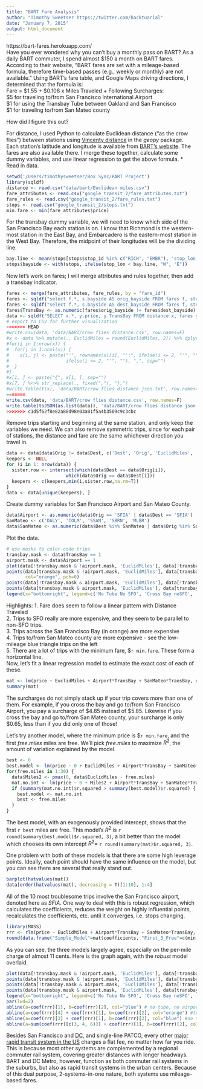 ```yaml
---
title: "BART Fare Analysis"
author: "Timothy Sweetser https://twitter.com/hacktuarial"
date: "January 7, 2015"
output: html_document
---
```

https://bart-fares.herokuapp.com/  
Have you ever wondered why you can’t buy a monthly pass on BART? As a daily BART commuter, I spend almost $150 a month on BART fares. According to their website, “BART fares are set with a mileage-based formula, therefore time-based passes (e.g., weekly or monthly) are not available.” Using BART’s fare table, and Google Maps driving directions, I determined that the formula is:  
Fare = \$1.55 + \$0.108 x Miles Traveled + Following Surcharges:  
\$5 for traveling to/from San Francisco International Airport  
\$1 for using the Transbay Tube between Oakland and San Francisco  
\$1 for traveling to/from San Mateo county

How did I figure this out?

For distance, I used Python to calculate Euclidean distance ("as the crow flies") between stations using [Vincenty distance](http://en.wikipedia.org/wiki/Vincenty%27s_formulae) in the $geopy$ package. Each station's latitude and longitude is available from [BART's website](http://www.bart.gov/schedules/developers/gtfs). The fares are also available there. I merge these together, calculate some dummy variables, and use linear regression to get the above formula.
* Read in data.  
```r
setwd('/Users/timothysweetser/Box Sync/BART Project')
library(sqldf)
distance <- read.csv("data/bart/Euclidean miles.csv")
fare_attributes <- read.csv("google_transit_2/fare_attributes.txt")
fare_rules <- read.csv("google_transit_2/fare_rules.txt")
stops <- read.csv("google_transit_2/stops.txt")
min.fare <- min(fare_attributes$price)
```

For the transbay dummy variable, we will need to know which side of the San Francisco Bay each station is on. I know that Richmond is the western-most station in the East Bay, and Embarcadero is the eastern-most station in the West Bay. Therefore, the midpoint of their longitudes will be the dividing line. 
```r
bay.line <- mean(stops[stops$stop_id %in% c("RICH", "EMBR"), 'stop_lon'])
stops$bayside <- with(stops, ifelse(stop_lon < bay.line, "W", "E"))
```

Now let's work on fares; I will merge attributes and rules together, then add a transbay indicator.
```r
fares <- merge(fare_attributes, fare_rules, by = "fare_id")
fares <- sqldf("select f.*, s.bayside AS orig_bayside FROM fares f, stops s WHERE f.origin_id = s.stop_id")
fares <- sqldf("select f.*, s.bayside AS dest_bayside FROM fares f, stops s WHERE f.destination_id = s.stop_id")
fares$TransBay <- as.numeric(fares$orig_bayside != fares$dest_bayside)
data <- sqldf("SELECT x.*, y.price, y.TransBay FROM distance x, fares y WHERE x.Orig = y.origin_id AND x.Dest = y.destination_id")
# export to CSV for further visualization
<<<<<<< HEAD
#write.csv(data, 'data/BART/crow flies distance.csv', row.names=F)
#x <- data %>% mutate(., EuclidMiles = round(EuclidMiles, 2)) %>% dplyr::select(., -Miles2) %>% t
#for(i in 1:nrow(x)) {
#  for(j in 1:ncol(x)) {
#    x[i, j] <- paste("'", rownames(x)[i], "':", ifelse(i <= 2, "'", ""), str_trim(x[i, j]),
#                     ifelse(i <= 2, "'", ""), ",", sep="")
#  }
#}
#x[1, ] <- paste("{", x[1, ], sep="")
#x[7, ] %<>% str_replace(., fixed(","), "},")
#write.table(t(x), 'data/BART/crow flies distance json.txt', row.names=F, col.names=F, quote=F)
=======
write.csv(data, 'data/BART/crow flies distance.csv', row.names=F)
write.table(toJSON(as.list(data)), 'data/BART/crow flies distance json.txt')
>>>>>>> c1d5f62f8e82a88d98e03a81f5a4b3509c9c3cbc
```

Remove trips starting and beginning at the same station, and only keep the variables we need. We can also remove symmetric trips, since for each pair of stations, the distance and fare are the same whichever direction you travel in.
```r
data <- data[data$Orig != data$Dest, c('Dest', 'Orig', 'EuclidMiles', 'price', 'TransBay')]
keepers <- NULL
for (i in 1: nrow(data)) {
  sister.row <- intersect(which(data$Dest == data$Orig[i]),
                      which(data$Orig == data$Dest[i]))
  keepers <- c(keepers,min(i,sister.row,na.rm=T))
}
data <- data[unique(keepers), ]
```

Create dummy variables for San Francisco Airport and San Mateo County.
```r
data$Airport <- as.numeric(data$Orig == 'SFIA' | data$Dest == 'SFIA')
SanMateo <- c('DALY', 'COLM', 'SSAN', 'SBRN', 'MLBR')
data$SanMateo <- as.numeric(data$Dest %in% SanMateo | data$Orig %in% SanMateo)
```

Plot the data.
```r
# use masks to color-code trips
transbay.mask <- data$TransBay == 1 
airport.mask <- data$Airport == 1
plot(data[!transbay.mask & !airport.mask, 'EuclidMiles'], data[!transbay.mask & !airport.mask, 'price'], col="blue", xlab = "Distance Between Stations (Miles)", ylab= "Fare (Dollars)", xlim=c(0, 52), ylim=c(0, 12),     main="Fare vs. Distance between Stations", pch=0)
points(data[transbay.mask & !airport.mask, 'EuclidMiles'], data[transbay.mask & !airport.mask, 'price'],
       col="orange", pch=0)
points(data[!transbay.mask & airport.mask, 'EuclidMiles'], data[!transbay.mask & airport.mask, 'price'], col="blue", pch=17)
points(data[transbay.mask & airport.mask, 'EuclidMiles'], data[transbay.mask & airport.mask, 'price'], col="orange", pch=17)
legend(x="bottomright", legend=c('No Tube No SFO', 'Cross Bay noSFO', 'SFO-Peninsula', 'SFO-East Bay'), col=rep(c("blue", "orange"), 2), pch=c(0, 0, 17, 17))
```  

Highlights:
1. Fare does seem to follow a linear pattern with Distance Traveled  
2. Trips to SFO really are more expensive, and they seem to be parallel to non-SFO trips.  
3. Trips across the San Francisco Bay (in orange) are more expensive  
4. Trips to/from San Mateo county are more expensive - see the low-mileage blue triangle trips   on the left  
5. There are a lot of trips with the minimum fare, \$`r min.fare`. These form a horizontal line.  
Now, let's fit a linear regression model to estimate the exact cost of each of these.
```r
mat <- lm(price ~ EuclidMiles + Airport*TransBay + SanMateo*TransBay, data)
summary(mat)
```
The surcharges do not simply stack up if your trip covers more than one of them. For example, if you cross the bay and go to/from San Francisco Airport, you pay a surcharge of $4.85 instead of $5.85. Likewise if you cross the bay and go to/from San Mateo county, your surcharge is only $0.65, less than if you did only one of those!  

Let's try another model, where the minimum price is \$`r min.fare`, and the first $free.miles$ miles are free. We'll pick $free.miles$ to maximize $R^2$, the amount of variation explained by the model.
```r
best <- 0
best.model <- lm(price ~ 0 + EuclidMiles + Airport*TransBay + SanMateo*TransBay, data, offset=rep(min.fare, nrow(data)))
for(free.miles in 1:30) {
  data$Miles2 <- pmax(0, data$EuclidMiles - free.miles)
  mat.no.int <- lm(price ~ 0 + Miles2 + Airport*TransBay + SanMateo*TransBay, data, offset=rep(min.fare, nrow(data)))
  if (summary(mat.no.int)$r.squared > summary(best.model)$r.squared) {
    best.model <- mat.no.int
    best <- free.miles
  }
}
```

The best model, with an exogenously provided intercept, shows that the first `r best` miles are free. This model's $R^2$ is `r round(summary(best.model)$r.squared, 3)`, a bit better than the model which chooses its own intercept $R^2 =$ `r round(summary(mat)$r.squared, 3)`.  

One problem with both of these models is that there are some high leverage points. Ideally, each point should have the same influence on the model, but you can see there are several that really stand out.
```r
barplot(hatvalues(mat))
data[order(hatvalues(mat), decreasing = T)[1:10], 1:4]
```

All of the 10 most troublesome trips involve the San Francisco airport, denoted here as $SFIA$. One way to deal with this is robust regression, which calculates the coefficients, reduces the weight on highly influential points, recalculates the coefficients, etc. until it converges, i.e. stops changing.
```r
library(MASS)
rrr <- rlm(price ~ EuclidMiles + Airport*TransBay + SanMateo*TransBay, data)
round(data.frame("Simple_Model"=mat$coefficients, "First_3_Free"=c(min.fare, best.model$coefficients), "Robust"=rrr$coefficients), 3)
```  

As you can see, the three models largely agree, especially on the per-mile charge of almost 11 cents. Here is the graph again, with the *robust* model overlaid.
```r
plot(data[!transbay.mask & !airport.mask, 'EuclidMiles'], data[!transbay.mask & !airport.mask, 'price'], col="blue", xlab = "Distance Between Stations (Miles)", ylab= "Fare (Dollars)", xlim=c(0, 52), ylim=c(0, 12),     main="Fare vs. Distance between Stations", pch=0)
points(data[transbay.mask & !airport.mask, 'EuclidMiles'], data[transbay.mask & !airport.mask, 'price'],       col="orange", pch=0)
points(data[!transbay.mask & airport.mask, 'EuclidMiles'], data[!transbay.mask & airport.mask, 'price'], col="blue", pch=17)
points(data[transbay.mask & airport.mask, 'EuclidMiles'], data[transbay.mask & airport.mask, 'price'], col="orange", pch=17)
legend(x="bottomright", legend=c('No Tube No SFO', 'Cross Bay noSFO', 'SFO-Peninsula', 'SFO-East Bay'), col=rep(c("blue", "orange"), 2), pch=c(0, 0, 17, 17))
par(lwd=2)
abline(a=coef(rrr)[1], b=coef(rrr)[2], col="blue") # no tube, no airport
abline(a=coef(rrr)[4] + coef(rrr)[1], b=coef(rrr)[2], col="orange") #tube, no airport
abline(a=coef(rrr)[3] + coef(rrr)[1], b=coef(rrr)[2], col="blue") #no tube, airport
abline(a=sum(coef(rrr)[c(3, 4, 6)]) + coef(rrr)[1], b=coef(rrr)[2], col="orange") #tube, airport
```

Besides San Francisco and [DC](http://planitmetro.com/2012/11/15/how-are-metrorail-fares-calculated/), and single-line PATCO, every other [major rapid transit system in the US](http://en.wikipedia.org/wiki/List_of_United_States_rapid_transit_systems_by_ridership) charges a flat fee, no matter how far you ride. This is because most other systems are complemented by a regional commuter rail system, covering greater distances with longer headways. BART and DC Metro, however, function as both commuter rail systems in the suburbs, but also as rapid transit systems in the urban centers. Because of this dual purpose, 2-systems-in-one nature, both systems use mileage-based fares. 
